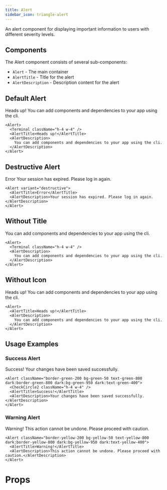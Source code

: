 ```yaml
---
title: Alert
sidebar_icon: triangle-alert
---
```



An alert component for displaying important information to users with different severity levels.

## Components

The Alert component consists of several sub-components:

- `Alert` - The main container
- `AlertTitle` - Title for the alert
- `AlertDescription` - Description content for the alert

## Default Alert

<Alert className="not-prose">
  <Terminal className="h-4 w-4" />
  <AlertTitle>Heads up!</AlertTitle>
  <AlertDescription>
    You can add components and dependencies to your app using the cli.
  </AlertDescription>
</Alert>

```tsx title="Alert "
<Alert>
  <Terminal className="h-4 w-4" />
  <AlertTitle>Heads up!</AlertTitle>
  <AlertDescription>
    You can add components and dependencies to your app using the cli.
  </AlertDescription>
</Alert>
```

## Destructive Alert

<Alert variant="destructive">
  <AlertTitle>Error</AlertTitle>
  <AlertDescription>Your session has expired. Please log in again.</AlertDescription>
</Alert>

```tsx
<Alert variant="destructive">
  <AlertTitle>Error</AlertTitle>
  <AlertDescription>Your session has expired. Please log in again.</AlertDescription>
</Alert>
```

## Without Title

<Alert>
  <Terminal className="h-4 w-4" />
  <AlertDescription>
    You can add components and dependencies to your app using the cli.
  </AlertDescription>
</Alert>

```tsx
<Alert>
  <Terminal className="h-4 w-4" />
  <AlertDescription>
    You can add components and dependencies to your app using the cli.
  </AlertDescription>
</Alert>
```

## Without Icon

<Alert>
  <AlertTitle>Heads up!</AlertTitle>
  <AlertDescription>
    You can add components and dependencies to your app using the cli.
  </AlertDescription>
</Alert>

```tsx
<Alert>
  <AlertTitle>Heads up!</AlertTitle>
  <AlertDescription>
    You can add components and dependencies to your app using the cli.
  </AlertDescription>
</Alert>
```

## Usage Examples

### Success Alert

<Alert className="border-green-200 bg-green-50 text-green-800 dark:border-green-800 dark:bg-green-950 dark:text-green-400">
  <CheckCircle2 className="h-4 w-4" />
  <AlertTitle>Success!</AlertTitle>
  <AlertDescription>Your changes have been saved successfully.</AlertDescription>
</Alert>

```tsx
<Alert className="border-green-200 bg-green-50 text-green-800 dark:border-green-800 dark:bg-green-950 dark:text-green-400">
  <CheckCircle2 className="h-4 w-4" />
  <AlertTitle>Success!</AlertTitle>
  <AlertDescription>Your changes have been saved successfully.</AlertDescription>
</Alert>
```

### Warning Alert

<Alert className="border-yellow-200 bg-yellow-50 text-yellow-800 dark:border-yellow-800 dark:bg-yellow-950 dark:text-yellow-400">
  <AlertTitle>Warning!</AlertTitle>
  <AlertDescription>This action cannot be undone. Please proceed with caution.</AlertDescription>
</Alert>

```tsx
<Alert className="border-yellow-200 bg-yellow-50 text-yellow-800 dark:border-yellow-800 dark:bg-yellow-950 dark:text-yellow-400">
  <AlertTitle>Warning!</AlertTitle>
  <AlertDescription>This action cannot be undone. Please proceed with caution.</AlertDescription>
</Alert>
```

# Props

<ReactComponentDoc component={Alert} />
